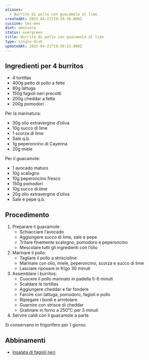 ```yaml
---
aliases:
  - Burrito di pollo con guacamole al lime
createdAt: 2025-04-21T19:19:36.000Z
cuisine: tex-mex
diet: omnivore
status: evergreen
title: Burrito di pollo con guacamole al lime
type: single-dish
updatedAt: 2025-04-21T19:30:31.000Z
---
```

## Ingredienti per 4 burritos

- 4 tortillas
- 400g petto di pollo a fette
- 80g lattuga
- 150g fagioli neri precotti
- 200g cheddar a fette
- 200g pomodori

Per la marinatura:

- 30g olio extravergine d’oliva
- 10g succo di lime
- 1 scorza di lime
- Sale q.b.
- 1g peperoncino di Cayenna
- 20g miele

Per il guacamole:

- 1 avocado maturo
- 10g scalogno
- 10g peperoncino fresco
- 150g pomodori
- 10g succo di lime
- 20g olio extravergine d’oliva
- Sale e pepe q.b.

## Procedimento

1. Preparare il guacamole:
   - Schiacciare l’avocado
   - Aggiungere succo di lime, sale e pepe
   - Tritare finemente scalogno, pomodoro e peperoncino
   - Mescolare tutti gli ingredienti con l’olio
2. Marinare il pollo:
   - Tagliare il pollo a striscioline
   - Marinare con olio, miele, peperoncino, scorza e succo di lime
   - Lasciare riposare in frigo 30 minuti
3. Assemblare i burritos:
   - Cuocere il pollo marinato in padella 5-6 minuti
   - Scaldare le tortillas
   - Aggiungere cheddar e far fondere
   - Farcire con lattuga, pomodoro, fagioli e pollo
   - Ripiegare i bordi e arrotolare
   - Guarnire con strisce di cheddar
   - Gratinare in forno a 250°C per 3 minuti
4. Servire caldi con il guacamole a parte

Si conservano in frigorifero per 1 giorno.

## Abbinamenti

- [Insalata di fagioli neri](Insalata%20di%20fagioli%20neri%20194be6a92e8380659780fb51e68ad5ca.md)
